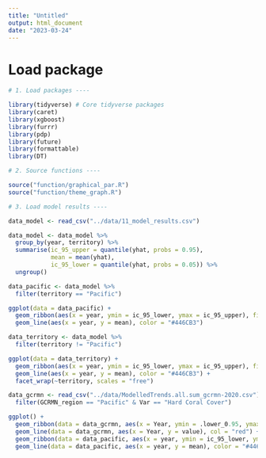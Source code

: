 ```yaml
---
title: "Untitled"
output: html_document
date: "2023-03-24"
---
```


# Load package

```r

# 1. Load packages ----

library(tidyverse) # Core tidyverse packages
library(caret)
library(xgboost)
library(furrr)
library(pdp)
library(future)
library(formattable)
library(DT)

# 2. Source functions ----

source("function/graphical_par.R")
source("function/theme_graph.R")

# 3. Load model results ----

data_model <- read_csv("../data/11_model_results.csv")

data_model <- data_model %>% 
  group_by(year, territory) %>% 
  summarise(ic_95_upper = quantile(yhat, probs = 0.95),
            mean = mean(yhat),
            ic_95_lower = quantile(yhat, probs = 0.05)) %>% 
  ungroup()

```

```r

data_pacific <- data_model %>% 
  filter(territory == "Pacific")

ggplot(data = data_pacific) +
  geom_ribbon(aes(x = year, ymin = ic_95_lower, ymax = ic_95_upper), fill = "#446CB3", alpha = 0.4) +
  geom_line(aes(x = year, y = mean), color = "#446CB3")

data_territory <- data_model %>% 
  filter(territory != "Pacific")

ggplot(data = data_territory) +
  geom_ribbon(aes(x = year, ymin = ic_95_lower, ymax = ic_95_upper), fill = "#446CB3", alpha = 0.4) +
  geom_line(aes(x = year, y = mean), color = "#446CB3") +
  facet_wrap(~territory, scales = "free")

```


```r

data_gcrmn <- read_csv("../data/ModelledTrends.all.sum_gcrmn-2020.csv") %>% 
  filter(GCRMN_region == "Pacific" & Var == "Hard Coral Cover")

ggplot() +
  geom_ribbon(data = data_gcrmn, aes(x = Year, ymin = .lower_0.95, ymax = .upper_0.95), fill = "red", alpha = 0.4) +
  geom_line(data = data_gcrmn, aes(x = Year, y = value), col = "red") +
  geom_ribbon(data = data_pacific, aes(x = year, ymin = ic_95_lower, ymax = ic_95_upper), fill = "#446CB3", alpha = 0.4) +
  geom_line(data = data_pacific, aes(x = year, y = mean), color = "#446CB3")

```






